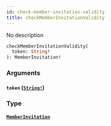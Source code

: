 ```yaml
---
id: check-member-invitation-validity
title: checkMemberInvitationValidity
---
```


No description

```graphql
checkMemberInvitationValidity(
  token: String!
): MemberInvitation!

```

### Arguments

#### `token` ([`String!`](/docs/graphql/scalars/string))

### Type

#### [`MemberInvitation`](/docs/graphql/objects/member-invitation)
